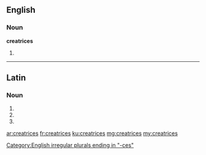==English==

===Noun===
'''creatrices''' {{p}}

# {{plural of|creatrix}}

[[Category:English irregular plurals ending in "-ces"]]

----

==Latin==

===Noun===
{{la-noun-form|creātrīcēs}}

# {{inflection of|creatrix|creātrix|nom|p|lang=la}}
# {{inflection of|creatrix|creātrix|acc|p|lang=la}}
# {{inflection of|creatrix|creātrix|voc|p|lang=la}}

[[ar:creatrices]]
[[fr:creatrices]]
[[ku:creatrices]]
[[mg:creatrices]]
[[my:creatrices]]